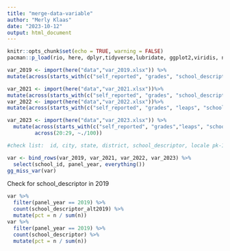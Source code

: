 ```yaml
---
title: "merge-data-variable"
author: "Merly Klaas"
date: "2023-10-12"
output: html_document
---
```


```r
knitr::opts_chunk$set(echo = TRUE, warning = FALSE)
pacman::p_load(rio, here, dplyr,tidyverse,lubridate, ggplot2,viridis, naniar)
```

```r
var_2019 <- import(here("data","var_2019.xlsx")) %>% 
mutate(across(starts_with(c("self_reported", "grades", "school_descriptor")), as.numeric))

var_2021 <- import(here("data","var_2021.xlsx"))%>% 
mutate(across(starts_with(c("self_reported", "grades", "school_descriptor")), as.numeric))
var_2022 <- import(here("data","var_2022.xlsx"))%>% 
mutate(across(starts_with(c("self_reported", "grades", "leaps", "school_descriptor", "leadership", "teaching")), as.numeric))

var_2023 <- import(here("data","var_2023.xlsx")) %>% 
  mutate(across(starts_with(c("self_reported", "grades","leaps", "school_descriptor","leadership", "teaching")), as.numeric),
         across(20:29, ~./100))

```

```r
#check list:  id, city, state, district, school_descriptor, locale pk-12 grade, race, frpl, ell, swd, sws, #enrollment, nces_id, leaps_rank, grades, panel year, leadership & teaching diversity, leader1 race & gender

var <- bind_rows(var_2019, var_2021, var_2022, var_2023) %>% 
  select(school_id, panel_year, everything())
gg_miss_var(var)

```
Check for school_descriptor in 2019
```r
var %>% 
  filter(panel_year == 2019) %>% 
  count(school_descriptor_alt2019) %>% 
  mutate(pct = n / sum(n))
var %>% 
  filter(panel_year == 2019) %>% 
  count(school_descriptor) %>% 
  mutate(pct = n / sum(n))
  
```


